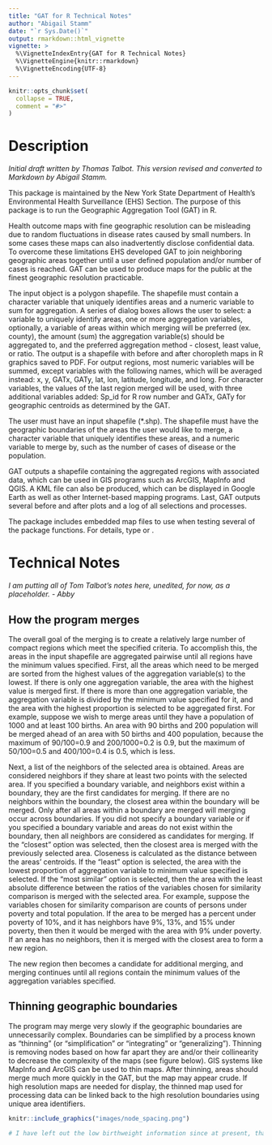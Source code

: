 ```yaml
---
title: "GAT for R Technical Notes"
author: "Abigail Stamm"
date: "`r Sys.Date()`"
output: rmarkdown::html_vignette
vignette: >
  %\VignetteIndexEntry{GAT for R Technical Notes}
  %\VignetteEngine{knitr::rmarkdown}
  %\VignetteEncoding{UTF-8}
---
```


```r
knitr::opts_chunk$set(
  collapse = TRUE,
  comment = "#>"
)
```

# Description

*Initial draft written by Thomas Talbot. This version revised and converted to Markdown by Abigail Stamm.*

This package is maintained by the New York State Department of Health’s Environmental Health Surveillance (EHS) Section. The purpose of this package is to run the Geographic Aggregation Tool (GAT) in R. 

Health outcome maps with fine geographic resolution can be misleading due to random fluctuations in disease rates caused by small numbers. In some cases these maps can also inadvertently disclose confidential data. To overcome these limitations EHS developed GAT to join neighboring geographic areas together until a user defined population and/or number of cases is reached. GAT can be used to produce maps for the public at the finest geographic resolution practicable.
    
The input object is a polygon shapefile. The shapefile must contain a character variable that uniquely identifies areas and a numeric variable to sum for aggregation. A series of dialog boxes allows the user to select: a variable to uniquely identify areas, one or more aggregation variables, optionally, a variable of areas within which merging will be preferred (ex. county), the amount (sum) the aggregation variable(s) should be aggregated to, and the preferred aggregation method - closest, least value, or ratio. The output is a shapefile with before and after choropleth maps in R graphics saved to PDF. For output regions, most numeric variables will be summed, except variables with the following names, which will be averaged instead: x, y, GATx, GATy, lat, lon, latitude, longitude, and long. For character variables, the values of the last region merged will be used, with three additional variables added: Sp_id for R row number and GATx, GATy for geographic centroids as determined by the GAT. 

The user must have an input shapefile (*.shp). The shapefile must have the geographic boundaries of the areas the user would like to merge, a character variable that uniquely identifies these areas, and a numeric variable to merge by, such as the number of cases of disease or the population.

GAT outputs a shapefile containing the aggregated regions with associated data, which can be used in GIS programs such as ArcGIS, MapInfo and QGIS. A KML file can also be produced, which can be displayed in Google Earth as well as other Internet-based mapping programs. Last, GAT outputs several before and after plots and a log of all selections and processes.

The package includes embedded map files to use when testing several of the package functions. For details, type \code{?albanytown} or \code{?hhtract}. 

# Technical Notes

*I am putting all of Tom Talbot's notes here, unedited, for now, as a placeholder. - Abby*

## How the program merges

The overall goal of the merging is to create a relatively large number of compact regions which meet the specified criteria. To accomplish this, the areas in the input shapefile are aggregated pairwise until all regions have the minimum values specified. First, all the areas which need to be merged are sorted from the highest values of the aggregation variable(s) to the lowest. If there is only one aggregation variable, the area with the highest value is merged first. If there is more than one aggregation variable, the aggregation variable is divided by the minimum value specified for it, and the area with the highest proportion is selected to be aggregated first. For example, suppose we wish to merge areas until they have a population of 1000 and at least 100 births. An area with 90 births and 200 population will be merged ahead of an area with 50 births and 400 population, because the maximum of 90/100=0.9 and 200/1000=0.2 is 0.9, but the maximum of 50/100=0.5 and 400/100=0.4 is 0.5, which is less.

Next, a list of the neighbors of the selected area is obtained. Areas are considered neighbors if they share at least two points with the selected area. If you specified a boundary variable, and neighbors exist within a boundary, they are the first candidates for merging. If there are no neighbors within the boundary, the closest area within the boundary will be merged. Only after all areas within a boundary are merged will merging occur across boundaries. If you did not specify a boundary variable or if you specified a boundary variable and areas do not exist within the boundary, then all neighbors are considered as candidates for merging. If the “closest” option was selected, then the closest area is merged with the previously selected area. Closeness is calculated as the distance between the areas' centroids. If the “least” option is selected, the area with the lowest proportion of aggregation variable to minimum value specified is selected. If the “most similar” option is selected, then the area with the least absolute difference between the ratios of the variables chosen for similarity comparison is merged with the selected area. For example, suppose the variables chosen for similarity comparison are counts of persons under poverty and total population. If the area to be merged has a percent under poverty of 10%, and it has neighbors have 9%, 13%, and 15% under poverty, then then it would be merged with the area with 9% under poverty. If an area has no neighbors, then it is merged with the closest area to form a new region.

The new region then becomes a candidate for additional merging, and merging continues until all regions contain the minimum values of the aggregation variables specified.


## Thinning geographic boundaries

The program may merge very slowly if the geographic boundaries are unnecessarily complex. Boundaries can be simplified by a process known as “thinning” (or “simplification” or “integrating” or “generalizing”). Thinning is removing nodes based on how far apart they are and/or their collinearity to decrease the complexity of the maps (see figure below). GIS systems like MapInfo and ArcGIS can be used to thin maps. After thinning, areas should merge much more quickly in the GAT, but the map may appear crude. If high resolution maps are needed for display, the thinned map used for processing data can be linked back to the high resolution boundaries using unique area identifiers.


```r
knitr::include_graphics("images/node_spacing.png")

# I have left out the low birthweight information since at present, that is not included in the package. - Abby

```


